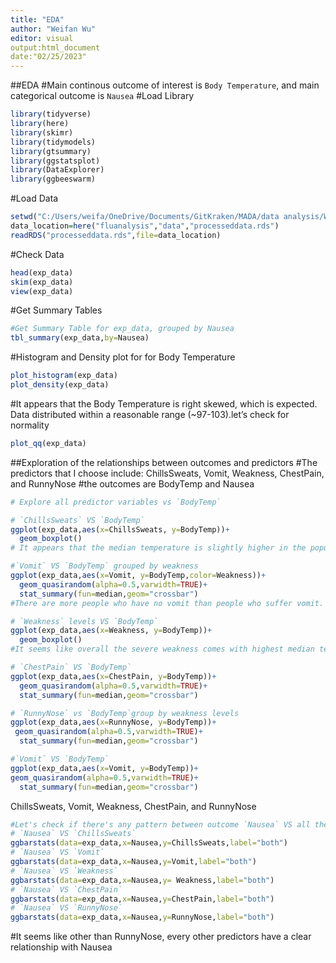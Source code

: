 ```yaml
---
title: "EDA"
author: "Weifan Wu"
editor: visual
output:html_document
date:"02/25/2023"
---
```


##EDA
#Main continous outcome of interest is `Body Temperature`, and main categorical outcome is `Nausea` #Load Library 
```r
library(tidyverse)
library(here)
library(skimr)
library(tidymodels)
library(gtsummary)
library(ggstatsplot)
library(DataExplorer)
library(ggbeeswarm)
```

#Load Data

```r
setwd("C:/Users/weifa/OneDrive/Documents/GitKraken/MADA/data analysis/Weifan-MADA-portfolio")
data_location=here("fluanalysis","data","processeddata.rds")
readRDS("processeddata.rds",file=data_location)
```

#Check Data

```r
head(exp_data)
skim(exp_data)
view(exp_data)
```

#Get Summary Tables

```r
#Get Summary Table for exp_data, grouped by Nausea
tbl_summary(exp_data,by=Nausea)
```

#Histogram and Density plot for for Body Temperature

```r
plot_histogram(exp_data)
plot_density(exp_data)
```

#It appears that the Body Temperature is right skewed, which is expected. Data distributed within a reasonable range (~97-103).let's check for normality
```r
plot_qq(exp_data)
```

##Exploration of the relationships between outcomes and predictors
#The predictors that I choose include:  ChillsSweats, Vomit, Weakness, ChestPain, and RunnyNose
#the outcomes are BodyTemp and Nausea

```r
# Explore all predictor variables vs `BodyTemp` 

# `ChillsSweats` VS `BodyTemp` 
ggplot(exp_data,aes(x=ChillsSweats, y=BodyTemp))+
  geom_boxplot()
# It appears that the median temperature is slightly higher in the population who have chillsweats VS no chillsweats. There are more samples that have high body temperature (>102 degree) in the group with chillssweats symptom.

#`Vomit` VS `BodyTemp` grouped by weakness
ggplot(exp_data,aes(x=Vomit, y=BodyTemp,color=Weakness))+
  geom_quasirandom(alpha=0.5,varwidth=TRUE)+
  stat_summary(fun=median,geom="crossbar")
#There are more people who have no vomit than people who suffer vomit. Most people have moderate weakness.

# `Weakness` levels VS `BodyTemp`
ggplot(exp_data,aes(x=Weakness, y=BodyTemp))+
  geom_boxplot()
#It seems like overall the severe weakness comes with highest median temperature, which is expected

# `ChestPain` VS `BodyTemp`
ggplot(exp_data,aes(x=ChestPain, y=BodyTemp))+
  geom_quasirandom(alpha=0.5,varwidth=TRUE)+
  stat_summary(fun=median,geom="crossbar")

# `RunnyNose` vs `BodyTemp`group by weakness levels
ggplot(exp_data,aes(x=RunnyNose, y=BodyTemp))+
 geom_quasirandom(alpha=0.5,varwidth=TRUE)+
  stat_summary(fun=median,geom="crossbar")

#`Vomit` VS `BodyTemp`
ggplot(exp_data,aes(x=Vomit, y=BodyTemp))+
geom_quasirandom(alpha=0.5,varwidth=TRUE)+
  stat_summary(fun=median,geom="crossbar")
```
ChillsSweats, Vomit, Weakness, ChestPain, and RunnyNose

```r
#Let's check if there's any pattern between outcome `Nausea` VS all the predictor variables
# `Nausea` VS `ChillsSweats`
ggbarstats(data=exp_data,x=Nausea,y=ChillsSweats,label="both")
# `Nausea` VS `Vomit`
ggbarstats(data=exp_data,x=Nausea,y=Vomit,label="both")
# `Nausea` VS `Weakness`
ggbarstats(data=exp_data,x=Nausea,y= Weakness,label="both")
# `Nausea` VS `ChestPain`
ggbarstats(data=exp_data,x=Nausea,y=ChestPain,label="both")
# `Nausea` VS `RunnyNose`
ggbarstats(data=exp_data,x=Nausea,y=RunnyNose,label="both")
```
#It seems like other than RunnyNose, every other predictors have a clear relationship with Nausea



